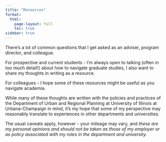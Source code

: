 ```yaml
---
title: "Resources"
format:
  html:
    page-layout: full
    toc: true
sidebar: true
---
```


There's a lot of common questions that I get asked as an adviser, program director, and colleague.

For prospective and current students - I'm always open to talking (often in too much detail!) about how to navigate graduate studies, I also want to share my thoughts in writing as a resource.

For colleagues - I hope some of these resources might be useful as you navigate academia.

While many of these thoughts are written with the policies and practices of the Department of Urban and Regional Planning at University of Illinois at Urbana-Champaign in mind, it's my hope that some of my perspective may reasonably translate to experiences in other departments and universities.

The usual caveats apply, however - your mileage may vary, and *these are my personal opinions and should not be taken as those of my employer or as policy associated with my roles in the department and university.*
